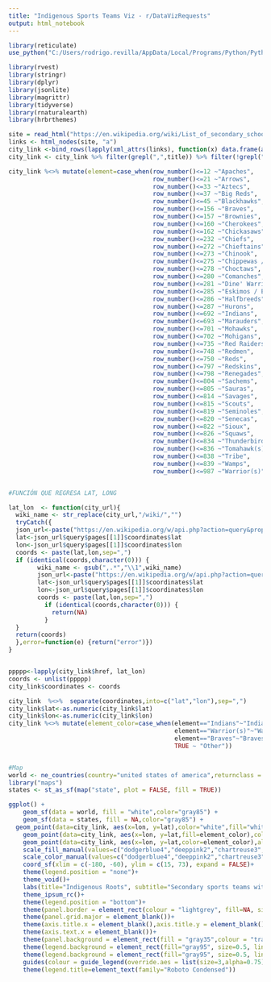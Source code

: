 ```yaml
---
title: "Indigenous Sports Teams Viz - r/DataVizRequests"
output: html_notebook
---
```



```r


library(reticulate)
use_python("C:/Users/rodrigo.revilla/AppData/Local/Programs/Python/Python38")


```

```r

library(rvest)
library(stringr)
library(dplyr)
library(jsonlite)
library(magrittr)
library(tidyverse)
library(rnaturalearth)
library(hrbrthemes)

site = read_html("https://en.wikipedia.org/wiki/List_of_secondary_school_sports_team_names_and_mascots_derived_from_indigenous_peoples")
links <- html_nodes(site, "a")
city_link <-bind_rows(lapply(xml_attrs(links), function(x) data.frame(as.list(x), stringsAsFactors=FALSE)))
city_link <- city_link %>% filter(grepl(",",title)) %>% filter(!grepl("High|School",title)) %>% filter(!grepl("Education",href)) %>%  select(href,title) %>% filter(row_number()<=987)

city_link %<>% mutate(element=case_when(row_number()<=12 ~"Apaches",
                                        row_number()<=21 ~"Arrows",
                                        row_number()<=33 ~"Aztecs",
                                        row_number()<=37 ~"Big Reds",
                                        row_number()<=45 ~"Blackhawks",
                                        row_number()<=156 ~"Braves",
                                        row_number()<=157 ~"Brownies",
                                        row_number()<=160 ~"Cherokees",
                                        row_number()<=162 ~"Chickasaws",
                                        row_number()<=232 ~"Chiefs",
                                        row_number()<=272 ~"Chieftains",
                                        row_number()<=273 ~"Chinook",
                                        row_number()<=275 ~"Chippewas / Chippewa Raiders",
                                        row_number()<=278 ~"Choctaws",
                                        row_number()<=280 ~"Comanches",
                                        row_number()<=281 ~"Dine' Warriors",
                                        row_number()<=285 ~"Eskimos / Eskymos",
                                        row_number()<=286 ~"Halfbreeds",
                                        row_number()<=287 ~"Hurons",
                                        row_number()<=692 ~"Indians",
                                        row_number()<=693 ~"Marauders",
                                        row_number()<=701 ~"Mohawks",
                                        row_number()<=702 ~"Mohigans",
                                        row_number()<=735 ~"Red Raiders/Raiders",
                                        row_number()<=748 ~"Redmen",
                                        row_number()<=750 ~"Reds",
                                        row_number()<=797 ~"Redskins",
                                        row_number()<=798 ~"Renegades",
                                        row_number()<=804 ~"Sachems",
                                        row_number()<=805 ~"Sauras",
                                        row_number()<=814 ~"Savages",
                                        row_number()<=815 ~"Scouts",
                                        row_number()<=819 ~"Seminoles",
                                        row_number()<=820 ~"Senecas",
                                        row_number()<=822 ~"Sioux",
                                        row_number()<=826 ~"Squaws",
                                        row_number()<=834 ~"Thunderbirds",
                                        row_number()<=836 ~"Tomahawk(s)",
                                        row_number()<=838 ~"Tribe",
                                        row_number()<=839 ~"Wamps",
                                        row_number()<=987 ~"Warrior(s)",))


#FUNCIÓN QUE REGRESA LAT, LONG

lat_lon  <- function(city_url){
  wiki_name <- str_replace(city_url,"/wiki/","")
  tryCatch({
  json_url<-paste("https://en.wikipedia.org/w/api.php?action=query&prop=coordinates&titles=",wiki_name,"&format=json",sep="") %>% fromJSON()
  lat<-json_url$query$pages[[1]]$coordinates$lat
  lon<-json_url$query$pages[[1]]$coordinates$lon
  coords <- paste(lat,lon,sep=",")
  if (identical(coords,character(0))) {
        wiki_name <- gsub(",.*","\\1",wiki_name)
        json_url<-paste("https://en.wikipedia.org/w/api.php?action=query&prop=coordinates&titles=",wiki_name,"&format=json",sep="") %>%             fromJSON()
        lat<-json_url$query$pages[[1]]$coordinates$lat
        lon<-json_url$query$pages[[1]]$coordinates$lon
        coords <- paste(lat,lon,sep=",")
          if (identical(coords,character(0))) {
            return(NA)
          }
  }
  return(coords)
  },error=function(e) {return("error")})
}


ppppp<-lapply(city_link$href, lat_lon)
coords <- unlist(ppppp)
city_link$coordinates <- coords

city_link  %<>%  separate(coordinates,into=c("lat","lon"),sep=",")
city_link$lat<-as.numeric(city_link$lat)
city_link$lon<-as.numeric(city_link$lon)
city_link %<>% mutate(element_color=case_when(element=="Indians"~"Indians",
                                              element=="Warrior(s)"~"Warrior(s)",
                                              element=="Braves"~"Braves",
                                              TRUE ~ "Other"))


#Map
world <- ne_countries(country="united states of america",returnclass = "sf")
library("maps")
states <- st_as_sf(map("state", plot = FALSE, fill = TRUE))

ggplot() +
    geom_sf(data = world, fill = "white",color="gray85") +  
    geom_sf(data = states, fill = NA,color="gray85") +
  geom_point(data=city_link, aes(x=lon, y=lat),color="white",fill="white",alpha=0.2,shape=21)+
    geom_point(data=city_link, aes(x=lon, y=lat,fill=element_color),color="black",alpha=0.2,shape=21)+
    geom_point(data=city_link, aes(x=lon, y=lat,color=element_color),alpha=0.3,shape=1)+
    scale_fill_manual(values=c("dodgerblue4","deeppink2","chartreuse3","darkgoldenrod1"))+
    scale_color_manual(values=c("dodgerblue4","deeppink2","chartreuse3","darkgoldenrod1"))+
    coord_sf(xlim = c(-180, -60), ylim = c(15, 73), expand = FALSE)+
    theme(legend.position = "none")+
    theme_void()+
    labs(title="Indigenous Roots", subtitle="Secondary sports teams with names/mascots derived from indigenous peoples",caption="Data from Wikipedia",color="Indigenous term",fill="Indigenous term")+
    theme_ipsum_rc()+
    theme(legend.position = "bottom")+
    theme(panel.border = element_rect(colour = "lightgrey", fill=NA, size=2))+
    theme(panel.grid.major = element_blank())+
    theme(axis.title.x = element_blank(),axis.title.y = element_blank())+
    theme(axis.text.x = element_blank())+
    theme(panel.background = element_rect(fill = "gray35",colour = "transparent"))+
    theme(legend.background = element_rect(fill="gray95", size=0.5, linetype="solid"))+
    theme(legend.background = element_rect(fill="gray95", size=0.5, linetype="solid", colour ="gray35"))+
    guides(colour = guide_legend(override.aes = list(size=3,alpha=0.75)))+
    theme(legend.title=element_text(family="Roboto Condensed"))



    
  


```

